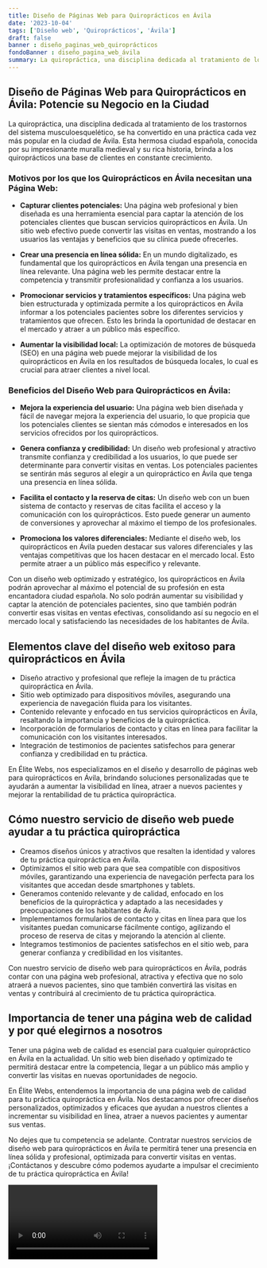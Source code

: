 ```yaml
---
title: Diseño de Páginas Web para Quiroprácticos en Ávila
date: '2023-10-04'
tags: ['Diseño web', 'Quiroprácticos', 'Ávila']
draft: false
banner : diseño_paginas_web_quiroprácticos
fondoBanner : diseño_pagina_web_ávila
summary: La quiropráctica, una disciplina dedicada al tratamiento de los trastornos del sistema musculoesquelético, se ha convertido en una práctica cada vez más popular en la ciudad de Ávila. Esta hermosa ciudad española, conocida por su impresionante muralla medieval y su rica historia, brinda a los quiroprácticos una base de clientes en constante crecimiento. 
---
```


## Diseño de Páginas Web para Quiroprácticos en Ávila: Potencie su Negocio en la Ciudad

La quiropráctica, una disciplina dedicada al tratamiento de los trastornos del sistema musculoesquelético, se ha convertido en una práctica cada vez más popular en la ciudad de Ávila. Esta hermosa ciudad española, conocida por su impresionante muralla medieval y su rica historia, brinda a los quiroprácticos una base de clientes en constante crecimiento. 

### Motivos por los que los Quiroprácticos en Ávila necesitan una Página Web:

- **Capturar clientes potenciales:** Una página web profesional y bien diseñada es una herramienta esencial para captar la atención de los potenciales clientes que buscan servicios quiroprácticos en Ávila. Un sitio web efectivo puede convertir las visitas en ventas, mostrando a los usuarios las ventajas y beneficios que su clínica puede ofrecerles.

- **Crear una presencia en línea sólida:** En un mundo digitalizado, es fundamental que los quiroprácticos en Ávila tengan una presencia en línea relevante. Una página web les permite destacar entre la competencia y transmitir profesionalidad y confianza a los usuarios.

- **Promocionar servicios y tratamientos específicos:** Una página web bien estructurada y optimizada permite a los quiroprácticos en Ávila informar a los potenciales pacientes sobre los diferentes servicios y tratamientos que ofrecen. Esto les brinda la oportunidad de destacar en el mercado y atraer a un público más específico.

- **Aumentar la visibilidad local:** La optimización de motores de búsqueda (SEO) en una página web puede mejorar la visibilidad de los quiroprácticos en Ávila en los resultados de búsqueda locales, lo cual es crucial para atraer clientes a nivel local.

### Beneficios del Diseño Web para Quiroprácticos en Ávila:

- **Mejora la experiencia del usuario:** Una página web bien diseñada y fácil de navegar mejora la experiencia del usuario, lo que propicia que los potenciales clientes se sientan más cómodos e interesados en los servicios ofrecidos por los quiroprácticos.

- **Genera confianza y credibilidad:** Un diseño web profesional y atractivo transmite confianza y credibilidad a los usuarios, lo que puede ser determinante para convertir visitas en ventas. Los potenciales pacientes se sentirán más seguros al elegir a un quiropráctico en Ávila que tenga una presencia en línea sólida.

- **Facilita el contacto y la reserva de citas:** Un diseño web con un buen sistema de contacto y reservas de citas facilita el acceso y la comunicación con los quiroprácticos. Esto puede generar un aumento de conversiones y aprovechar al máximo el tiempo de los profesionales.

- **Promociona los valores diferenciales:** Mediante el diseño web, los quiroprácticos en Ávila pueden destacar sus valores diferenciales y las ventajas competitivas que los hacen destacar en el mercado local. Esto permite atraer a un público más específico y relevante.

Con un diseño web optimizado y estratégico, los quiroprácticos en Ávila podrán aprovechar al máximo el potencial de su profesión en esta encantadora ciudad española. No solo podrán aumentar su visibilidad y captar la atención de potenciales pacientes, sino que también podrán convertir esas visitas en ventas efectivas, consolidando así su negocio en el mercado local y satisfaciendo las necesidades de los habitantes de Ávila.

<GifSeo />

<Cta />

## Elementos clave del diseño web exitoso para quiroprácticos en Ávila

- Diseño atractivo y profesional que refleje la imagen de tu práctica quiropráctica en Ávila.
- Sitio web optimizado para dispositivos móviles, asegurando una experiencia de navegación fluida para los visitantes.
- Contenido relevante y enfocado en tus servicios quiroprácticos en Ávila, resaltando la importancia y beneficios de la quiropráctica.
- Incorporación de formularios de contacto y citas en línea para facilitar la comunicación con los visitantes interesados.
- Integración de testimonios de pacientes satisfechos para generar confianza y credibilidad en tu práctica.

En Élite Webs, nos especializamos en el diseño y desarrollo de páginas web para quiroprácticos en Ávila, brindando soluciones personalizadas que te ayudarán a aumentar la visibilidad en línea, atraer a nuevos pacientes y mejorar la rentabilidad de tu práctica quiropráctica.

## Cómo nuestro servicio de diseño web puede ayudar a tu práctica quiropráctica

- Creamos diseños únicos y atractivos que resalten la identidad y valores de tu práctica quiropráctica en Ávila.
- Optimizamos el sitio web para que sea compatible con dispositivos móviles, garantizando una experiencia de navegación perfecta para los visitantes que accedan desde smartphones y tablets.
- Generamos contenido relevante y de calidad, enfocado en los beneficios de la quiropráctica y adaptado a las necesidades y preocupaciones de los habitantes de Ávila.
- Implementamos formularios de contacto y citas en línea para que los visitantes puedan comunicarse fácilmente contigo, agilizando el proceso de reserva de citas y mejorando la atención al cliente.
- Integramos testimonios de pacientes satisfechos en el sitio web, para generar confianza y credibilidad en los visitantes.

Con nuestro servicio de diseño web para quiroprácticos en Ávila, podrás contar con una página web profesional, atractiva y efectiva que no solo atraerá a nuevos pacientes, sino que también convertirá las visitas en ventas y contribuirá al crecimiento de tu práctica quiropráctica.

## Importancia de tener una página web de calidad y por qué elegirnos a nosotros

Tener una página web de calidad es esencial para cualquier quiropráctico en Ávila en la actualidad. Un sitio web bien diseñado y optimizado te permitirá destacar entre la competencia, llegar a un público más amplio y convertir las visitas en nuevas oportunidades de negocio.

En Élite Webs, entendemos la importancia de una página web de calidad para tu práctica quiropráctica en Ávila. Nos destacamos por ofrecer diseños personalizados, optimizados y eficaces que ayudan a nuestros clientes a incrementar su visibilidad en línea, atraer a nuevos pacientes y aumentar sus ventas.

No dejes que tu competencia se adelante. Contratar nuestros servicios de diseño web para quiroprácticos en Ávila te permitirá tener una presencia en línea sólida y profesional, optimizada para convertir visitas en ventas. ¡Contáctanos y descubre cómo podemos ayudarte a impulsar el crecimiento de tu práctica quiropráctica en Ávila!

<Video />

<CtaBot job='Quiroprácticos' city='Ávila'/>

<Gmaps query='Ávila+españa+maps' />